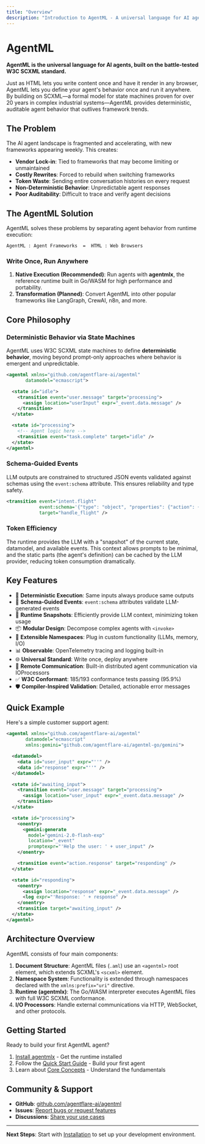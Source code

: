 ```yaml
---
title: "Overview"
description: "Introduction to AgentML - A universal language for AI agents built on W3C SCXML"
---
```


# AgentML

**AgentML is the universal language for AI agents, built on the battle-tested W3C SCXML standard.**

Just as HTML lets you write content once and have it render in any browser, AgentML lets you define your agent's behavior once and run it anywhere. By building on SCXML—a formal model for state machines proven for over 20 years in complex industrial systems—AgentML provides deterministic, auditable agent behavior that outlives framework trends.

## The Problem

The AI agent landscape is fragmented and accelerating, with new frameworks appearing weekly. This creates:

- **Vendor Lock-in**: Tied to frameworks that may become limiting or unmaintained
- **Costly Rewrites**: Forced to rebuild when switching frameworks
- **Token Waste**: Sending entire conversation histories on every request
- **Non-Deterministic Behavior**: Unpredictable agent responses
- **Poor Auditability**: Difficult to trace and verify agent decisions

## The AgentML Solution

AgentML solves these problems by separating agent behavior from runtime execution:

```
AgentML : Agent Frameworks  =  HTML : Web Browsers
```

### Write Once, Run Anywhere

1. **Native Execution (Recommended)**: Run agents with **agentmlx**, the reference runtime built in Go/WASM for high performance and portability.
2. **Transformation (Planned)**: Convert AgentML into other popular frameworks like LangGraph, CrewAI, n8n, and more.

## Core Philosophy

### Deterministic Behavior via State Machines

AgentML uses W3C SCXML state machines to define **deterministic behavior**, moving beyond prompt-only approaches where behavior is emergent and unpredictable.

```xml
<agentml xmlns="github.com/agentflare-ai/agentml"
       datamodel="ecmascript">

  <state id="idle">
    <transition event="user.message" target="processing">
      <assign location="userInput" expr="_event.data.message" />
    </transition>
  </state>

  <state id="processing">
    <!-- Agent logic here -->
    <transition event="task.complete" target="idle" />
  </state>
</agentml>
```

### Schema-Guided Events

LLM outputs are constrained to structured JSON events validated against schemas using the `event:schema` attribute. This ensures reliability and type safety.

```xml
<transition event="intent.flight"
            event:schema='{"type": "object", "properties": {"action": {"type": "string", "enum": ["search", "book", "cancel"]}}}'
            target="handle_flight" />
```

### Token Efficiency

The runtime provides the LLM with a "snapshot" of the current state, datamodel, and available events. This context allows prompts to be minimal, and the static parts (the agent's definition) can be cached by the LLM provider, reducing token consumption dramatically.

## Key Features

- 🎯 **Deterministic Execution**: Same inputs always produce same outputs
- 📝 **Schema-Guided Events**: `event:schema` attributes validate LLM-generated events
- 🔄 **Runtime Snapshots**: Efficiently provide LLM context, minimizing token usage
- 📦 **Modular Design**: Decompose complex agents with `<invoke>`
- 🔌 **Extensible Namespaces**: Plug in custom functionality (LLMs, memory, I/O)
- 📊 **Observable**: OpenTelemetry tracing and logging built-in
- 🌐 **Universal Standard**: Write once, deploy anywhere
- 🔗 **Remote Communication**: Built-in distributed agent communication via IOProcessors
- ✅ **W3C Conformant**: 185/193 conformance tests passing (95.9%)
- 🛡️ **Compiler-Inspired Validation**: Detailed, actionable error messages

## Quick Example

Here's a simple customer support agent:

```xml
<agentml xmlns="github.com/agentflare-ai/agentml"
       datamodel="ecmascript"
       xmlns:gemini="github.com/agentflare-ai/agentml-go/gemini">

  <datamodel>
    <data id="user_input" expr="''" />
    <data id="response" expr="''" />
  </datamodel>

  <state id="awaiting_input">
    <transition event="user.message" target="processing">
      <assign location="user_input" expr="_event.data.message" />
    </transition>
  </state>

  <state id="processing">
    <onentry>
      <gemini:generate
        model="gemini-2.0-flash-exp"
        location="_event"
        promptexpr="'Help the user: ' + user_input" />
    </onentry>

    <transition event="action.response" target="responding" />
  </state>

  <state id="responding">
    <onentry>
      <assign location="response" expr="_event.data.message" />
      <log expr="'Response: ' + response" />
    </onentry>
    <transition target="awaiting_input" />
  </state>
</agentml>
```

## Architecture Overview

AgentML consists of four main components:

1. **Document Structure**: AgentML files (`.aml`) use an `<agentml>` root element, which extends SCXML's `<scxml>` element.
2. **Namespace System**: Functionality is extended through namespaces declared with the `xmlns:prefix="uri"` directive.
3. **Runtime (agentmlx)**: The Go/WASM interpreter executes AgentML files with full W3C SCXML conformance.
4. **I/O Processors**: Handle external communications via HTTP, WebSocket, and other protocols.

## Getting Started

Ready to build your first AgentML agent?

1. [Install agentmlx](/installation) - Get the runtime installed
2. Follow the [Quick Start Guide](/quick-start) - Build your first agent
3. Learn about [Core Concepts](/concepts/event-driven-llm) - Understand the fundamentals

## Community & Support

- **GitHub**: [github.com/agentflare-ai/agentml](https://github.com/agentflare-ai/agentml)
- **Issues**: [Report bugs or request features](https://github.com/agentflare-ai/agentml/issues)
- **Discussions**: [Share your use cases](https://github.com/agentflare-ai/agentml/discussions)

---

**Next Steps**: Start with [Installation](/installation) to set up your development environment.
